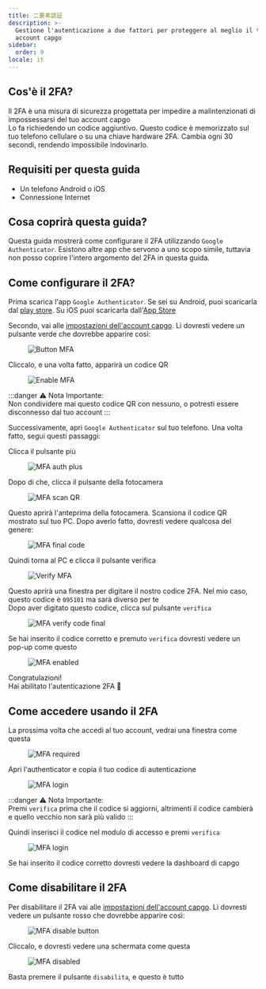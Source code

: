 ```yaml
---
title: 二要素認証
description: >-
  Gestione l'autenticazione a due fattori per proteggere al meglio il tuo
  account capgo
sidebar:
  order: 9
locale: it
---
```


## Cos'è il 2FA?

Il 2FA è una misura di sicurezza progettata per impedire a malintenzionati di impossessarsi del tuo account capgo\
Lo fa richiedendo un codice aggiuntivo. Questo codice è memorizzato sul tuo telefono cellulare o su una chiave hardware 2FA. Cambia ogni 30 secondi, rendendo impossibile indovinarlo.

## Requisiti per questa guida
 - Un telefono Android o iOS
 - Connessione Internet

## Cosa coprirà questa guida?

Questa guida mostrerà come configurare il 2FA utilizzando `Google Authenticator`. Esistono altre app che servono a uno scopo simile, tuttavia non posso coprire l'intero argomento del 2FA in questa guida.

## Come configurare il 2FA?

Prima scarica l'app `Google Authenticator`. Se sei su Android, puoi scaricarla dal [play store](https://play.google.com/store/apps/details/?id=comgoogleandroidappsauthenticator2). Su iOS puoi scaricarla dall'[App Store](https://appsapplecom/us/app/google-authenticator/id388497605/)

Secondo, vai alle [impostazioni dell'account capgo](https://console.capgo.app/dashboard/settings/account/). Lì dovresti vedere un pulsante verde che dovrebbe apparire così:

<figure><img style="margin-left: auto; margin-right: auto" src="/button-mfa.webp" alt="Button MFA" /><figcaption></figcaption></figure>

Cliccalo, e una volta fatto, apparirà un codice QR

<figure><img style="margin-left: auto; margin-right: auto" src="/enable-mfa.webp" alt="Enable MFA" /><figcaption></figcaption></figure>

:::danger
⚠️ Nota Importante: \
Non condividere mai questo codice QR con nessuno, o potresti essere disconnesso dal tuo account
:::

Successivamente, apri `Google Authenticator` sul tuo telefono. Una volta fatto, segui questi passaggi:

Clicca il pulsante più

<figure><img style="margin-left: auto; margin-right: auto" src="/mfa-auth-plus.webp" alt="MFA auth plus" /><figcaption></figcaption></figure>

Dopo di che, clicca il pulsante della fotocamera

<figure><img style="margin-left: auto; margin-right: auto" src="/mfa-scan-qr.webp" alt="MFA scan QR" /><figcaption></figcaption></figure>

Questo aprirà l'anteprima della fotocamera. Scansiona il codice QR mostrato sul tuo PC. Dopo averlo fatto, dovresti vedere qualcosa del genere:

<figure><img style="margin-left: auto; margin-right: auto" src="/mfa-final-code.webp" alt="MFA final code" /><figcaption></figcaption></figure>

Quindi torna al PC e clicca il pulsante verifica

<figure><img style="margin-left: auto; margin-right: auto" src="/enable-mfa-verify.webp" alt="Verify MFA" /><figcaption></figcaption></figure>

Questo aprirà una finestra per digitare il nostro codice 2FA. Nel mio caso, questo codice è `095101` ma sarà diverso per te\
Dopo aver digitato questo codice, clicca sul pulsante `verifica`

<figure><img style="margin-left: auto; margin-right: auto" src="/mfa-verify-final-code.webp" alt="MFA verify code final" /><figcaption></figcaption></figure>

Se hai inserito il codice corretto e premuto `verifica` dovresti vedere un pop-up come questo

<figure><img style="margin-left: auto; margin-right: auto" src="/mfa-enabled.webp" alt="MFA enabled" /><figcaption></figcaption></figure>

Congratulazioni!\
Hai abilitato l'autenticazione 2FA 🎉

## Come accedere usando il 2FA

La prossima volta che accedi al tuo account, vedrai una finestra come questa
<figure><img style="margin-left: auto; margin-right: auto" src="/mfa-required.webp" alt="MFA required" /><figcaption></figcaption></figure>

Apri l'authenticator e copia il tuo codice di autenticazione

<figure><img style="margin-left: auto; margin-right: auto" src="/mfa-login.webp" alt="MFA login" /><figcaption></figcaption></figure>

:::danger
⚠️ Nota Importante: \
Premi `verifica` prima che il codice si aggiorni, altrimenti il codice cambierà e quello vecchio non sarà più valido
:::

Quindi inserisci il codice nel modulo di accesso e premi `verifica`

<figure><img style="margin-left: auto; margin-right: auto" src="/mfa-final-login-verify.webp" alt="MFA login" /><figcaption></figcaption></figure>

Se hai inserito il codice corretto dovresti vedere la dashboard di capgo

## Come disabilitare il 2FA

Per disabilitare il 2FA vai alle [impostazioni dell'account capgo](https://console.capgo.app/dashboard/settings/account/). Lì dovresti vedere un pulsante rosso che dovrebbe apparire così:

<figure><img style="margin-left: auto; margin-right: auto" src="/mfa-disable-button.webp" alt="MFA disable button" /><figcaption></figcaption></figure>

Cliccalo, e dovresti vedere una schermata come questa

<figure><img style="margin-left: auto; margin-right: auto" src="/mfa-disable-2.webp" alt="MFA disabled" /><figcaption></figcaption></figure>

Basta premere il pulsante `disabilita`, e questo è tutto
